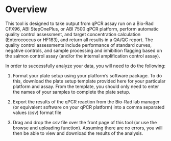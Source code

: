 # Overview

This tool is designed to take output from qPCR assay run on a Bio-Rad CFX96, ABI StepOnePlus, or ABI 7500 qPCR platform, perform automatic quality control assessment, and target concentration calculation (Enterococcus or HF183), and return all results in a QA/QC report. The quality control assessments include performance of standard curves, negative controls, and sample processing and inhibition flagging based on the salmon control assay (and/or the internal amplification control assay).

In order to successfully analyze your data, you will need to do the following:

1) Format your plate setup using your platform's software package. To do this, download the plate setup template provided here for your particular platform and assay. From the template, you should only need to enter the names of your samples to complete the plate setup.

2) Export the results of the qPCR reaction from the Bio-Rad lab manager (or equivalent software on your qPCR platform) into a comma separated values (csv) format file

3) Drag and drop the csv file over the front page of this tool (or use the browse and uploading function). Assuming there are no errors, you will then be able to view and download the results of the analysis. 
